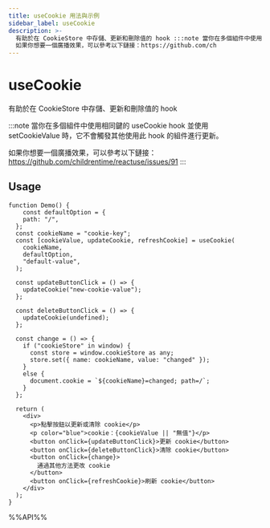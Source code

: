 ```yaml
---
title: useCookie 用法與示例
sidebar_label: useCookie
description: >-
  有助於在 CookieStore 中存儲、更新和刪除值的 hook :::note 當你在多個組件中使用相同鍵的 useCookie hook 並使用 setCookieValue 時，它不會觸發其他使用此 hook 的組件進行更新。
  如果你想要一個廣播效果，可以參考以下鏈接：https://github.com/ch
---
```

# useCookie

有助於在 CookieStore 中存儲、更新和刪除值的 hook

:::note
當你在多個組件中使用相同鍵的 useCookie hook 並使用 setCookieValue 時，它不會觸發其他使用此 hook 的組件進行更新。

如果你想要一個廣播效果，可以參考以下鏈接：https://github.com/childrentime/reactuse/issues/91
:::


## Usage

```tsx live
function Demo() {
    const defaultOption = {
    path: "/",
  };
  const cookieName = "cookie-key";
  const [cookieValue, updateCookie, refreshCookie] = useCookie(
    cookieName,
    defaultOption,
    "default-value",
  );

  const updateButtonClick = () => {
    updateCookie("new-cookie-value");
  };

  const deleteButtonClick = () => {
    updateCookie(undefined);
  };

  const change = () => {
    if ("cookieStore" in window) {
      const store = window.cookieStore as any;
      store.set({ name: cookieName, value: "changed" });
    }
    else {
      document.cookie = `${cookieName}=changed; path=/`;
    }
  };

  return (
    <div>
      <p>點擊按鈕以更新或清除 cookie</p>
      <p color="blue">cookie：{cookieValue || "無值"}</p>
      <button onClick={updateButtonClick}>更新 cookie</button>
      <button onClick={deleteButtonClick}>清除 cookie</button>
      <button onClick={change}>
        通過其他方法更改 cookie
      </button>
      <button onClick={refreshCookie}>刷新 cookie</button>
    </div>
  );
}

```

%%API%%